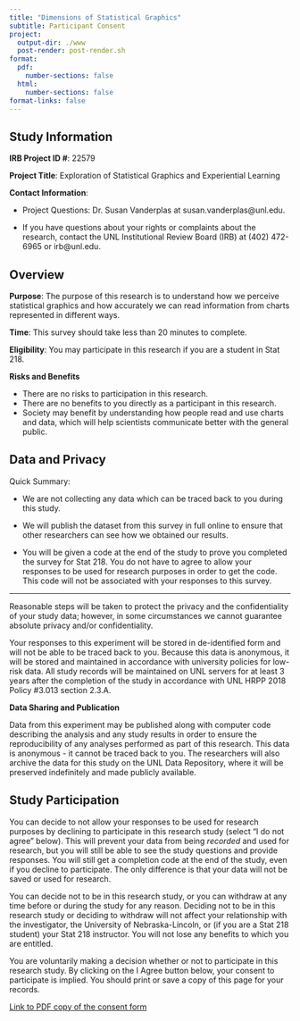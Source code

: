 ```yaml
---
title: "Dimensions of Statistical Graphics"
subtitle: Participant Consent
project:
  output-dir: ./www
  post-render: post-render.sh
format: 
  pdf:
    number-sections: false
  html:
    number-sections: false
format-links: false
---
```


## Study Information

**IRB Project ID #**: 22579

**Project Title**: Exploration of Statistical Graphics and Experiential Learning

**Contact Information**:

- Project Questions: Dr. Susan Vanderplas at susan.vanderplas@unl.edu.

- If you have questions about your rights or complaints about the research, contact the UNL Institutional Review Board (IRB) at (402) 472-6965 or irb@unl.edu.


## Overview

**Purpose**: The purpose of this research is to understand how we perceive statistical graphics and how accurately we can read information from charts represented in different ways.

**Time**: This survey should take less than 20 minutes to complete.

**Eligibility**: You may participate in this research if you are a student in Stat 218.

**Risks and Benefits**

- There are no risks to participation in this research.
- There are no benefits to you directly as a participant in this research.
- Society may benefit by understanding how people read and use charts and data, which will help scientists communicate better with the general public.

## Data and Privacy

Quick Summary: 

- We are not collecting any data which can be traced back to you during this study.

- We will publish the dataset from this survey in full online to ensure that other researchers can see how we obtained our results.

- You will be given a code at the end of the study to prove you completed the survey for Stat 218. You do not have to agree to allow your responses to be used for research purposes in order to get the code. This code will not be associated with your responses to this survey.

--------

Reasonable steps will be taken to protect the privacy and the confidentiality of your study data; however, in some circumstances we cannot guarantee absolute privacy and/or confidentiality.

Your responses to this experiment will be stored in de-identified form and will not be able to be traced back to you. 
Because this data is anonymous, it will be stored and maintained in accordance with university policies for low-risk data.
All study records will be maintained on UNL servers for at least 3 years after the completion of the study in accordance with UNL HRPP 2018 Policy #3.013 section 2.3.A. 

**Data Sharing and Publication**

Data from this experiment may be published along with computer code describing the analysis and any study results in order to ensure the reproducibility of any analyses performed as part of this research. 
This data is anonymous - it cannot be traced back to you. 
The researchers will also archive the data for this study on the UNL Data Repository, where it will be preserved indefinitely and made publicly available.


## Study Participation

You can decide to not allow your responses to be used for research purposes by declining to participate in this research study (select "I do not agree" below). 
This will prevent your data from being *recorded* and used for research, but you will still be able to see the study questions and provide responses. 
You will still get a completion code at the end of the study, even if you decline to participate.
The only difference is that your data will not be saved or used for research.


You can decide not to be in this research study, or you can withdraw at any time before or during the study for any reason. 
Deciding not to be in this research study or deciding to withdraw will not affect your relationship with the investigator, the University of Nebraska-Lincoln, or (if you are a Stat 218 student) your Stat 218 instructor. 
You will not lose any benefits to which you are entitled.


You are voluntarily making a decision whether or not to participate in this research study. 
By clicking on the I Agree button below, your consent to participate is implied. 
You should print or save a copy of this page for your records. 

::: {.content-visible unless-format="pdf"}
<a href="https://github.com/TWiedRW/3d_graphical_perception/raw/main/experiment_interface/www/graphics-consent-218.pdf" target="_blank">Link to PDF copy of the consent form</a>
:::